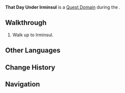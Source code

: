 {{Domain Infobox
|image        = Domain That Day Under Irminsul.png
|type         = Quest
|description  = Story Review:<br /><br />You and Nahida successfully prevented the Akademiya's god-creation plan and uncovered Greater Lord Rukkhadevata's final memory. Now the hope of saving Irminsul lies before your very eyes.
|region       = Sumeru
|subregion    = Dharma Forest
|area         = Avidya Forest
|subarea      = Sumeru City
|requiredAR   = 35
|recLevel     = WL-dependent
|quest        = Where the Boat of Consciousness Lies
|quest_type   = Archon
}}
'''That Day Under Irminsul''' is a [[Quest Domain]] during the {{Quest|Where the Boat of Consciousness Lies}}.

==Walkthrough==
# Walk up to Irminsul.
<!--
==Video Guides==
{{EVT
|video1   = 
|caption1 = 
}}
-->
==Other Languages==
{{Other Languages
|en      = That Day Under Irminsul
|zhs     = 「那一日」的世界树下
|zhs_rm  = "Nà Yī Rì" de Shìjièshù Xià
|zht     = 「那一日」的世界樹下
|zht_rm  = "Nà Yī Rì" de Shìjièshù Xià
|zh_tl   = Under "That Day"'s {{Lex|Irminsul|zh}}
|ja      = 「あの日」の世界樹の下で
|ja_rm   = "Ano Hi" no Sekaiju no Shita de
|ja_tl   = 
|ko      = 「그날」의 세계수 아래
|ko_rm   = "Geunal"-ui Segyesu Arae
|ko_tl   = "That Day"'s Under World Tree
|es      = Irminsul de antaño
|es_tl   = Irminsul of Yesteryear
|fr      = Ce jour sous l'Irminsul
|fr_tl   = That Day Under Irminsul
|ru      = В тот день под древом Ирминсуль
|ru_tl   = On That Day Under Irminsul Tree
|th      = ใต้ Irminsul ในวันนั้น
|th_rm   = 
|th_tl   = 
|vi      = Dưới Cây Thế Giới Vào "Ngày Đó"
|vi_tl   = 
|de      = „An jenem Tag“ unter Irminsul
|de_tl   = "At That Day" Under Irminsul
|id      = "Hari Itu" di Bawah Pohon Irminsul
|id_tl   = "That Day" Under the Irminsul Tree
|pt      = Aquele dia sob a Irminsul
|pt_tl   = That Day Under Irminsul
|tr      = Irminsul'un Altındaki O Gün
|tr_tl   = 
|it      = Quel giorno sotto l'Irminsul
|it_tl   = 
}}

==Change History==
{{Change History|3.2}}

==Navigation==
{{Domain Navbox|Temporary}}
